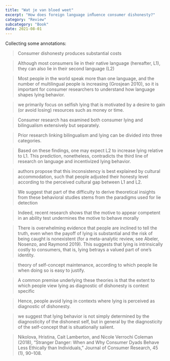 ```yaml
--- 
title: "Wat je van bloed weet" 
excerpt: "How does foreign language inﬂuence consumer dishonesty?"
category: "Review"
subcategory: "Book"
date: 2021-08-01
---  
```

Collecting some annotations:
> Consumer dishonesty produces substantial costs

> Although most consumers lie in their native language (hereafter, L1), they can also lie in their second language (L2)

> Most people in the world speak more than one language, and the number of multilingual people is increasing (Grosjean 2010), so it is important for consumer researchers to understand how language shapes lying behavior.

> we primarily focus on selfish lying that is motivated by a desire to gain (or avoid losing) resources such as money or time.

> Consumer research has examined both consumer lying and bilingualism extensively but separately.

> Prior research linking bilingualism and lying can be divided into three categories.

> Based on these findings, one may expect L2 to increase lying relative to L1. This prediction, nonetheless, contradicts the third line of research on language and incentivized lying behavior.

> authors propose that this inconsistency is best explained by cultural accommodation, such that people adjusted their honesty level according to the perceived cultural gap between L1 and L2.

> We suggest that part of the difficulty to derive theoretical insights from these behavioral studies stems from the paradigms used for lie detection

> Indeed, recent research shows that the motive to appear competent in an ability test undermines the motive to behave morally

> There is overwhelming evidence that people are inclined to tell the truth, even when the payoff of lying is substantial and the risk of being caught is nonexistent (for a meta-analytic review, see Abeler, Nosenzo, and Raymond 2019). This suggests that lying is intrinsically costly to consumers, that is, lying betrays a valued part of one’s identity.

> theory of self-concept maintenance, according to which people lie when doing so is easy to justify.

> A common premise underlying these theories is that the extent to which people view lying as diagnostic of dishonesty is context specific

> Hence, people avoid lying in contexts where lying is perceived as diagnostic of dishonesty.

> we suggest that lying behavior is not simply determined by the diagnosticity of the dishonest self, but in general by the diagnosticity of the self-concept that is situationally salient.

> Nikolova, Hristina, Cait Lamberton, and Nicole Verrochi Coleman (2018), “Stranger Danger: When and Why Consumer Dyads Behave Less Ethically than Individuals,” Journal of Consumer Research, 45 (1), 90–108.